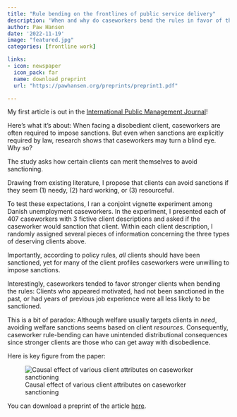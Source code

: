 ```yaml
---
title: "Rule bending on the frontlines of public service delivery"
description: 'When and why do caseworkers bend the rules in favor of their clients?'
author: Paw Hansen
date: '2022-11-19'
image: "featured.jpg"
categories: [frontline work]

links:
- icon: newspaper
  icon_pack: far
  name: download preprint
  url: "https://pawhansen.org/preprints/preprint1.pdf"

---
```


My first article is out in the [International Public Management Journal](https://www.tandfonline.com/doi/full/10.1080/10967494.2022.2138660)! 

Here's what it's about: When facing a disobedient client, caseworkers are often required to impose sanctions. But even when sanctions are explicitly required by law, research shows that caseworkers may turn a blind eye. Why so? 

The study asks how certain clients can merit themselves to avoid sanctioning.

Drawing from existing literature, I propose that clients can avoid sanctions if they seem (1) needy, (2) hard working, or (3) resourceful.

To test these expectations, I ran a conjoint vignette experiment among Danish unemployment caseworkers. In the experiment, I presented each of 407 caseworkers with 3 fictive client descriptions and asked if the caseworker would sanction that client. Within each client description, I randomly assigned several pieces of information concerning the three types of deserving clients above.  

Importantly, according to policy rules, _all_ clients should have been sanctioned, yet for many of the client profiles caseworkers were unwilling to impose sanctions.  

Interestingly, caseworkers tended to favor stronger clients when bending the rules: Clients who appeared motivated, had not been sanctioned in the past, or had years of previous job experience were all less likely to be sanctioned.

This is a bit of paradox: Although welfare usually targets clients in _need_, avoiding welfare sanctions seems based on client _resources_. Consequently, caseworker rule-bending can have unintended distributional consequences since stronger clients are those who can get away with disobedience.

Here is key figure from the paper: 

![Causal effect of various client attributes on caseworker sanctioning](featured.jpg){#fig-rule-bending}

You can download a preprint of the article [here](https://www.pawhansen.org/research/rule-bending-caseworkers/rule-bending-preprint.pdf).  
